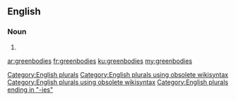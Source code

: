 ==English==

===Noun===
{{head|en}}

# {{plural of|greenbody}}

[[Category:English plurals]][[Category:English plurals using obsolete wikisyntax]][[Category:English plurals using obsolete wikisyntax]]
[[Category:English plurals ending in "-ies"]]

[[ar:greenbodies]]
[[fr:greenbodies]]
[[ku:greenbodies]]
[[my:greenbodies]]